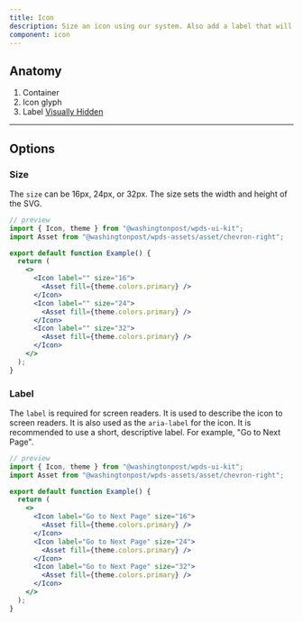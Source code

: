 ```yaml
---
title: Icon
description: Size an icon using our system. Also add a label that will be announced by screen readers.
component: icon
---
```


## Anatomy

<Container caption="Icon component shown with an Add icon asset. Inspect the HTML to see the props. Or use a screen reader to read the label.">
  <InlineSVG path="/img/components/icon/anatomy.svg" />
</Container>

1. Container
2. Icon glyph
3. Label [Visually Hidden](/components/visually-hidden)

---

## Options

### Size

The `size` can be 16px, 24px, or 32px. The size sets the width and height of the SVG.

```jsx
// preview
import { Icon, theme } from "@washingtonpost/wpds-ui-kit";
import Asset from "@washingtonpost/wpds-assets/asset/chevron-right";

export default function Example() {
  return (
    <>
      <Icon label="" size="16">
        <Asset fill={theme.colors.primary} />
      </Icon>
      <Icon label="" size="24">
        <Asset fill={theme.colors.primary} />
      </Icon>
      <Icon label="" size="32">
        <Asset fill={theme.colors.primary} />
      </Icon>
    </>
  );
}
```

### Label

The `label` is required for screen readers. It is used to describe the icon to screen readers. It is also used as the `aria-label` for the icon. It is recommended to use a short, descriptive label. For example, "Go to Next Page".

```jsx
// preview
import { Icon, theme } from "@washingtonpost/wpds-ui-kit";
import Asset from "@washingtonpost/wpds-assets/asset/chevron-right";

export default function Example() {
  return (
    <>
      <Icon label="Go to Next Page" size="16">
        <Asset fill={theme.colors.primary} />
      </Icon>
      <Icon label="Go to Next Page" size="24">
        <Asset fill={theme.colors.primary} />
      </Icon>
      <Icon label="Go to Next Page" size="32">
        <Asset fill={theme.colors.primary} />
      </Icon>
    </>
  );
}
```
